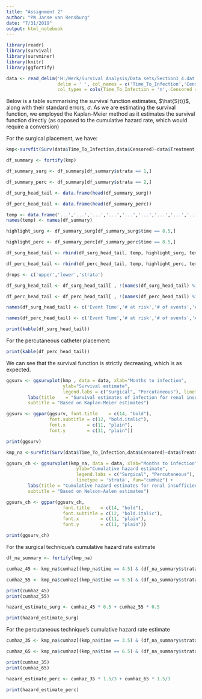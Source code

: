 ```yaml
---
title: "Assignment 2"
author: "PW Janse van Rensburg"
date: "7/31/2019"
output: html_notebook
---
```


```r
library(readr)
library(survival)
library(survminer)
library(knitr)
library(ggfortify)
```

```r
data <- read_delim('H:/Werk/Survival Analysis/Data sets/Section1_4.dat', 
                   delim = ' ', col_names = c('Time_To_Infection','Censored','Treatment'), 
                   col_types = cols(Time_To_Infection = 'n', Censored = 'n', Treatment = 'n'))
```
Below is a table summarising the survival function estimates, $\hat{S(t)}$, along with their standard errors, $\sigma$. As we are estimating the survival function, we employed the Kaplan-Meier method as it estimates the survival function directly (as opposed to the cumulative hazard rate, which would require a conversion)

For the surgical placement, we have:

```r

kmp<-survfit(Surv(data$Time_To_Infection,data$Censored)~data$Treatment,type="kaplan-meier")

df_summary <- fortify(kmp)

df_summary_surg <- df_summary[df_summary$strata == 1,]

df_summary_perc <- df_summary[df_summary$strata == 2,]

df_surg_head_tail <- data.frame(head(df_summary_surg))

df_perc_head_tail <- data.frame(head(df_summary_perc))

temp <- data.frame('...','...','...','...','...','...','...','...','...')
names(temp) <- names(df_summary)

highlight_surg <- df_summary_surg[df_summary_surg$time == 8.5,]

highlight_perc <- df_summary_perc[df_summary_perc$time == 8.5,]

df_surg_head_tail <- rbind(df_surg_head_tail, temp, highlight_surg, temp,tail(df_summary_surg))

df_perc_head_tail <- rbind(df_perc_head_tail, temp, highlight_perc, temp,tail(df_summary_perc))

drops <- c('upper','lower','strata')

df_surg_head_tail <- df_surg_head_tail[ , !(names(df_surg_head_tail) %in% drops)]

df_perc_head_tail <- df_perc_head_tail[ , !(names(df_perc_head_tail) %in% drops)]

names(df_surg_head_tail) <- c('Event Time','# at risk','# of events','# of cenosred','est. S(t)','Std Error')

names(df_perc_head_tail) <- c('Event Time','# at risk','# of events','# of cenosred','est. S(t)','Std Error')

print(kable(df_surg_head_tail))
```

For the percutaneous catheter placement:

```r

print(kable(df_perc_head_tail))
```

We can see that the survival function is strictly decreasing, which is as expected.


```r

ggsurv <- ggsurvplot(kmp , data = data, xlab="Months to infection",
                     ylab="Survival estimate",
                     legend.labs = c("Surgical", "Percutaneous"), linetype = 'strata') + 
        labs(title    = "Survival estimates of infection for renal insufficiency patients",
        subtitle = "Based on Kaplan-Meier estimates")

ggsurv <- ggpar(ggsurv, font.title    = c(14, "bold"),
                font.subtitle = c(12, "bold.italic"),        
                font.x        = c(11, "plain"),          
                font.y        = c(11, "plain"))

print(ggsurv)
```
```r

kmp_na <-survfit(Surv(data$Time_To_Infection,data$Censored)~data$Treatment,type="fleming-harrington")

ggsurv_ch <- ggsurvplot(kmp_na, data = data, xlab="Months to infection",
                          ylab="Cumulative hazard estimate",
                          legend.labs = c("Surgical", "Percutaneous"), 
                          linetype = 'strata', fun="cumhaz") + 
        labs(title = "Cumulative hazard estimates for renal insufficiency patients",
        subtitle = "Based on Nelson-Aalen estimates")

ggsurv_ch <- ggpar(ggsurv_ch, 
                     font.title    = c(14, "bold"),
                     font.subtitle = c(12, "bold.italic"),        
                     font.x        = c(11, "plain"),          
                     font.y        = c(11, "plain"))

print(ggsurv_ch)

```



For the surgical technique's cumulative hazard rate estimate
```r
df_na_summary <- fortify(kmp_na)

cumhaz_45 <- kmp_na$cumhaz[(kmp_na$time == 4.5) & (df_na_summary$strata == 1)]

cumhaz_55 <- kmp_na$cumhaz[(kmp_na$time == 5.5) & (df_na_summary$strata == 1)]

print(cumhaz_45)
print(cumhaz_55)

hazard_estimate_surg <- cumhaz_45 * 0.5 + cumhaz_55 * 0.5

print(hazard_estimate_surg)
```

For the percutaneous technique's cumulative hazard rate estimate
```r
cumhaz_35 <- kmp_na$cumhaz[(kmp_na$time == 3.5) & (df_na_summary$strata == 2)]

cumhaz_65 <- kmp_na$cumhaz[(kmp_na$time == 6.5) & (df_na_summary$strata == 2)]

print(cumhaz_35)
print(cumhaz_65)

hazard_estimate_perc <- cumhaz_35 * 1.5/3 + cumhaz_65 * 1.5/3

print(hazard_estimate_perc)
```
